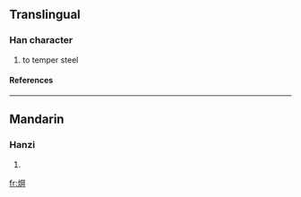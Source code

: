 ==Translingual==
===Han character===
{{Han char|rn=86|rad=火|as=08|sn=12|four=|canj=火月廿山 (FBTU)}}
# to temper steel
====References====
{{Han ref|kx=0675.110|dkj=19148|hdz=32209.100|uh=7135|ud=28981}}

----
==Mandarin==
===Hanzi===
{{cmn-hanzi|pin=[[gàng]] ([[gang4]])|wg=kang<sup>4</sup>}}
# {{defn|Mandarin}}

[[fr:焵]]